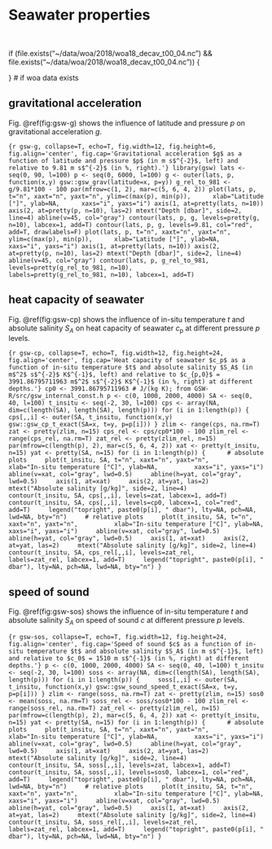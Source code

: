 # Seawater properties
\

if (file.exists("~/data/woa/2018/woa18_decav_t00_04.nc") &&
    file.exists("~/data/woa/2018/woa18_decav_t00_04.nc")) {

} # if woa data exists

## gravitational acceleration

Fig. \@ref(fig:gsw-g) shows the influence of latitude and pressure $p$ on gravitational acceleration $g$.

```{r gsw-g, collapse=T, echo=T, fig.width=12, fig.height=6, fig.align='center', fig.cap='Gravitational acceleration $g$ as a function of latitude and pressure $p$ (in m s$^{-2}$, left) and relative to 9.81 m s$^{-2}$ (in %, right).'}
library(gsw)
lats <- seq(0, 90, l=100)
p <- seq(0, 6000, l=100)
g <- outer(lats, p, function(x,y) gsw::gsw_grav(latitude=x, p=y))
g_rel_to_981 <- g/9.81*100 - 100
par(mfrow=c(1, 2), mar=c(5, 6, 4, 2))
plot(lats, p, t="n", xaxt="n", yaxt="n", ylim=c(max(p), min(p)),
     xlab="Latitude [°]", ylab=NA,
     xaxs="i", yaxs="i")
axis(1, at=pretty(lats, n=10))
axis(2, at=pretty(p, n=10), las=2)
mtext("Depth [dbar]", side=2, line=4)
abline(v=45, col="gray")
contour(lats, p, g, levels=pretty(g, n=10), labcex=1, add=T)
contour(lats, p, g, levels=9.81, col="red", add=T, drawlabels=F)
plot(lats, p, t="n", xaxt="n", yaxt="n", ylim=c(max(p), min(p)),
     xlab="Latitude [°]", ylab=NA,
     xaxs="i", yaxs="i")
axis(1, at=pretty(lats, n=10))
axis(2, at=pretty(p, n=10), las=2)
mtext("Depth [dbar]", side=2, line=4)
abline(v=45, col="gray")
contour(lats, p, g_rel_to_981, levels=pretty(g_rel_to_981, n=10), 
        labels=pretty(g_rel_to_981, n=10), labcex=1, add=T)
```
\

## heat capacity of seawater

Fig. \@ref(fig:gsw-cp) shows the influence of in-situ temperature $t$ and absolute salinity $S_A$ on heat capacity of seawater $c_\text{p}$ at different pressure $p$ levels.

```{r gsw-cp, collapse=T, echo=T, fig.width=12, fig.height=24, fig.align='center', fig.cap='Heat capacity of seawater $c_p$ as a function of in-situ temperature $t$ and absolute salinity $S_A$ (in m$^2$ s$^{-2}$ K$^{-1}$, left) and relative to $c_{p,0}$ = 3991.86795711963 m$^2$ s$^{-2}$ K$^{-1}$ (in %, right) at different depths.'}
cp0 <- 3991.86795711963 # J/(kg K); from GSW-R/src/gsw_internal_const.h
p <- c(0, 1000, 2000, 4000)
SA <- seq(0, 40, l=100)
t_insitu <- seq(-2, 30, l=100)
cps <- array(NA, dim=c(length(SA), length(SA), length(p)))
for (i in 1:length(p)) {
    cps[,,i] <- outer(SA, t_insitu, function(x,y) gsw::gsw_cp_t_exact(SA=x, t=y, p=p[i]))
}
zlim <- range(cps, na.rm=T)
zat <- pretty(zlim, n=15)
cps_rel <- cps/cp0*100 - 100
zlim_rel <- range(cps_rel, na.rm=T)
zat_rel <- pretty(zlim_rel, n=15)
par(mfrow=c(length(p), 2), mar=c(5, 6, 4, 2))
xat <- pretty(t_insitu, n=15)
yat <- pretty(SA, n=15)
for (i in 1:length(p)) { 
    # absolute plots
    plot(t_insitu, SA, t="n", xaxt="n", yaxt="n",
         xlab="In-situ temperature [°C]", ylab=NA,
         xaxs="i", yaxs="i")
    abline(v=xat, col="gray", lwd=0.5)
    abline(h=yat, col="gray", lwd=0.5)
    axis(1, at=xat)
    axis(2, at=yat, las=2)
    mtext("Absolute salinity [g/kg]", side=2, line=4)
    contour(t_insitu, SA, cps[,,i], levels=zat, labcex=1, add=T)
    contour(t_insitu, SA, cps[,,i], levels=cp0, labcex=1, col="red", add=T)
    legend("topright", paste0(p[i], " dbar"), lty=NA, pch=NA, lwd=NA, bty="n")
    # relative plots
    plot(t_insitu, SA, t="n", xaxt="n", yaxt="n",
         xlab="In-situ temperature [°C]", ylab=NA,
         xaxs="i", yaxs="i")
    abline(v=xat, col="gray", lwd=0.5)
    abline(h=yat, col="gray", lwd=0.5)
    axis(1, at=xat)
    axis(2, at=yat, las=2)
    mtext("Absolute salinity [g/kg]", side=2, line=4)
    contour(t_insitu, SA, cps_rel[,,i], levels=zat_rel, 
            labels=zat_rel, labcex=1, add=T)
    legend("topright", paste0(p[i], " dbar"), lty=NA, pch=NA, lwd=NA, bty="n")
}
```
\

## speed of sound

Fig. \@ref(fig:gsw-sos) shows the influence of in-situ temperature $t$ and absolute salinity $S_A$ on speed of sound $c$ at different pressure $p$ levels.

```{r gsw-sos, collapse=T, echo=T, fig.width=12, fig.height=24, fig.align='center', fig.cap='Speed of sound $c$ as a function of in-situ temperature $t$ and absolute salinity $S_A$ (in m s$^{-1}$, left) and relative to $c_0$ = 1510 m s$^{-1}$ (in %, right) at different depths.'}
p <- c(0, 1000, 2000, 4000)
SA <- seq(0, 40, l=100)
t_insitu <- seq(-2, 30, l=100)
soss <- array(NA, dim=c(length(SA), length(SA), length(p)))
for (i in 1:length(p)) {
    soss[,,i] <- outer(SA, t_insitu, function(x,y) gsw::gsw_sound_speed_t_exact(SA=x, t=y, p=p[i]))
}
zlim <- range(soss, na.rm=T)
zat <- pretty(zlim, n=15)
sos0 <- mean(soss, na.rm=T)
soss_rel <- soss/sos0*100 - 100
zlim_rel <- range(soss_rel, na.rm=T)
zat_rel <- pretty(zlim_rel, n=15)
par(mfrow=c(length(p), 2), mar=c(5, 6, 4, 2))
xat <- pretty(t_insitu, n=15)
yat <- pretty(SA, n=15)
for (i in 1:length(p)) { 
    # absolute plots
    plot(t_insitu, SA, t="n", xaxt="n", yaxt="n",
         xlab="In-situ temperature [°C]", ylab=NA,
         xaxs="i", yaxs="i")
    abline(v=xat, col="gray", lwd=0.5)
    abline(h=yat, col="gray", lwd=0.5)
    axis(1, at=xat)
    axis(2, at=yat, las=2)
    mtext("Absolute salinity [g/kg]", side=2, line=4)
    contour(t_insitu, SA, soss[,,i], levels=zat, labcex=1, add=T)
    contour(t_insitu, SA, soss[,,i], levels=sos0, labcex=1, col="red", add=T)
    legend("topright", paste0(p[i], " dbar"), lty=NA, pch=NA, lwd=NA, bty="n")
    # relative plots
    plot(t_insitu, SA, t="n", xaxt="n", yaxt="n",
         xlab="In-situ temperature [°C]", ylab=NA,
         xaxs="i", yaxs="i")
    abline(v=xat, col="gray", lwd=0.5)
    abline(h=yat, col="gray", lwd=0.5)
    axis(1, at=xat)
    axis(2, at=yat, las=2)
    mtext("Absolute salinity [g/kg]", side=2, line=4)
    contour(t_insitu, SA, soss_rel[,,i], levels=zat_rel, 
            labels=zat_rel, labcex=1, add=T)
    legend("topright", paste0(p[i], " dbar"), lty=NA, pch=NA, lwd=NA, bty="n")
}
```
\

